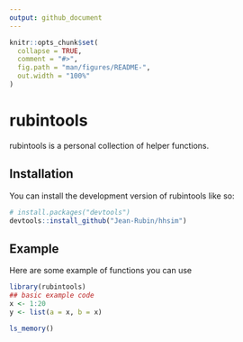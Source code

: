 ```yaml
---
output: github_document
---
```


<!-- README.md is generated from README.Rmd. Please edit that file -->

```r
knitr::opts_chunk$set(
  collapse = TRUE,
  comment = "#>",
  fig.path = "man/figures/README-",
  out.width = "100%"
)
```

# rubintools

<!-- badges: start -->
<!-- badges: end -->

rubintools is a personal collection of helper functions.

## Installation

You can install the development version of rubintools like so:

```r
# install.packages("devtools")
devtools::install_github("Jean-Rubin/hhsim")
```

## Example

Here are some example of functions you can use

```r
library(rubintools)
## basic example code
x <- 1:20
y <- list(a = x, b = x)

ls_memory()
```
